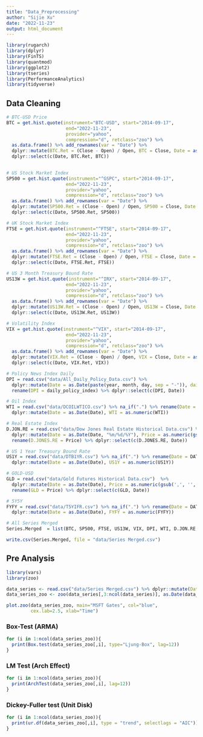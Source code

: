 ```yaml
---
title: "Data_Preprocessing"
author: "Sijie Xu"
date: "2022-11-23"
output: html_document
---
```


```r
library(rugarch)
library(dplyr)
library(FinTS)
library(quantmod)
library(ggplot2)
library(tseries)
library(PerformanceAnalytics)
library(tidyverse)
```

## Data Cleaning

```r
# BTC-USD Price
BTC = get.hist.quote(instrument="BTC-USD", start="2014-09-17", 
                      end="2022-11-23",
                      provider="yahoo", 
                      compression="d", retclass="zoo") %>% 
  as.data.frame() %>% add_rownames(var = "Date") %>% 
  dplyr::mutate(BTC.Ret = (Close - Open) / Open, BTC = Close, Date = as.Date(Date)) %>%
  dplyr::select(c(Date, BTC.Ret, BTC))
  

# US Stock Market Index
SP500 = get.hist.quote(instrument="^GSPC", start="2014-09-17", 
                      end="2022-11-23",
                      provider="yahoo", 
                      compression="d", retclass="zoo") %>% 
  as.data.frame() %>% add_rownames(var = "Date") %>% 
  dplyr::mutate(SP500.Ret = (Close - Open) / Open, SP500 = Close, Date = as.Date(Date)) %>%
  dplyr::select(c(Date, SP500.Ret, SP500))

# UK Stock Market Index
FTSE = get.hist.quote(instrument="^FTSE", start="2014-09-17", 
                      end="2022-11-23", 
                      provider="yahoo", 
                      compression="d", retclass="zoo") %>% 
  as.data.frame() %>% add_rownames(var = "Date") %>% 
  dplyr::mutate(FTSE.Ret = (Close - Open) / Open, FTSE = Close, Date = as.Date(Date)) %>%
  dplyr::select(c(Date, FTSE.Ret, FTSE))

# US 3 Month Treasury Bound Rate
US13W = get.hist.quote(instrument="^IRX", start="2014-09-17", 
                      end="2022-11-23", 
                      provider="yahoo", 
                      compression="d", retclass="zoo") %>% 
  as.data.frame() %>% add_rownames(var = "Date") %>% 
  dplyr::mutate(US13W.Ret = (Close - Open) / Open, US13W = Close, Date = as.Date(Date)) %>%
  dplyr::select(c(Date, US13W.Ret, US13W))

# Volatility Index
VIX = get.hist.quote(instrument="^VIX", start="2014-09-17", 
                      end="2022-11-23", 
                      provider="yahoo", 
                      compression="d", retclass="zoo") %>% 
  as.data.frame() %>% add_rownames(var = "Date") %>% 
  dplyr::mutate(VIX.Ret = (Close - Open) / Open, VIX = Close, Date = as.Date(Date)) %>%
  dplyr::select(c(Date, VIX.Ret, VIX))

# Policy News Index Daily
DPI = read.csv("data/All_Daily_Policy_Data.csv") %>% 
  dplyr::mutate(Date = as.Date(paste(year, month, day, sep = "-")), daily_policy_index = as.numeric(daily_policy_index)) %>% 
  rename(DPI = daily_policy_index) %>% dplyr::select(c(DPI, Date)) 

# Oil Index
WTI = read.csv("data/DCOILWTICO.csv") %>% na_if(".") %>% rename(Date = DATE, WTI = DCOILWTICO) %>% 
  dplyr::mutate(Date = as.Date(Date), WTI = as.numeric(WTI))

# Real Estate Index
D.JON.RE = read.csv("data/Dow Jones Real Estate Historical Data.csv") %>% 
  dplyr::mutate(Date = as.Date(Date, "%m/%d/%Y"), Price = as.numeric(gsub(',', '', Price))) %>%
  rename(D.JONES.RE = Price) %>% dplyr::select(c(D.JONES.RE, Date))

# US 1 Year Treasury Bound Rate
US1Y = read.csv("data/DTB1YR.csv") %>% na_if(".") %>% rename(Date = DATE, US1Y = DTB1YR)  %>% 
  dplyr::mutate(Date = as.Date(Date), US1Y = as.numeric(US1Y))

# GOLD-USD
GLD = read.csv("data/Gold Futures Historical Data.csv")  %>% 
  dplyr::mutate(Date = as.Date(Date), Price = as.numeric(gsub(',', '', Price))) %>%
  rename(GLD = Price) %>% dplyr::select(c(GLD, Date)) 

# 5Y5Y
FYFY = read.csv("data/T5YIFR.csv") %>% na_if(".") %>% rename(Date = DATE, FYFY = T5YIFR)  %>% 
  dplyr::mutate(Date = as.Date(Date), FYFY = as.numeric(FYFY))

# All Series Merged
Series.Merged  = list(BTC, SP500, FTSE, US13W, VIX, DPI, WTI, D.JON.RE, US1Y, GLD, FYFY) %>% reduce(full_join, by='Date')

write.csv(Series.Merged, file = "data/Series Merged.csv")
```

## Pre Analysis

```r
library(vars)
library(zoo)

data_series <- read.csv("data/Series Merged.csv") %>% dplyr::mutate(Date = as.Date(Date)) %>% na.omit()
data_series_zoo <- zoo(data_series[,3:ncol(data_series)], as.Date(data_series$Date))

plot.zoo(data_series_zoo, main="MSFT Gates", col="blue", 
         cex.lab=2.5, xlab="Time")
```

### Box-Test (ARMA)
```r
for (i in 1:ncol(data_series_zoo)){
  print(Box.test(data_series_zoo[,i], type="Ljung-Box", lag=12))
}
```

### LM Test (Arch Effect)

```r
for (i in 1:ncol(data_series_zoo)){
  print(ArchTest(data_series_zoo[,i], lag=12))
}
```

### Dickey-Fuller test (Unit Disk)

```r
for (i in 1:ncol(data_series_zoo)){
  print(ur.df(data_series_zoo[,i], type = "trend", selectlags = "AIC"))
}
```


